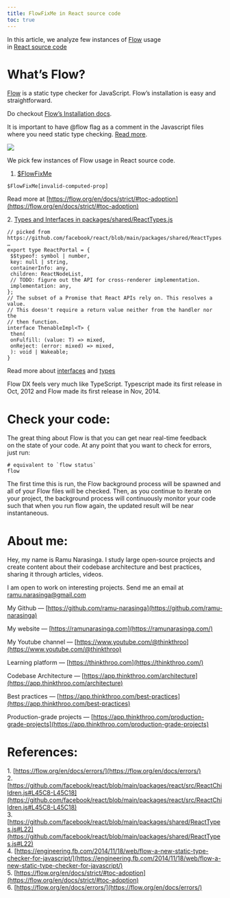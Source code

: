 ```yaml
---
title: FlowFixMe in React source code
toc: true
---
```


In this article, we analyze few instances of [Flow](https://flow.org/) usage  
in [React source code](https://github.com/facebook/react/blob/main/packages/react/src/ReactChildren.js#L45C8-L45C18)

# **What’s Flow?**

[Flow](https://flow.org/) is a static type checker for JavaScript. Flow’s installation is easy and straightforward.

Do checkout [Flow’s Installation docs](https://flow.org/en/docs/install/).

It is important to have @flow flag as a comment in the Javascript files where you need static type checking. [Read more](https://flow.org/en/docs/usage/#toc-prepare-your-code-for-flow).

![](https://miro.medium.com/v2/resize:fit:875/1*agJT6ZYais7Eccd32v8BuA.png)

We pick few instances of Flow usage in React source code.

1. [$FlowFixMe](https://github.com/facebook/react/blob/main/packages/react/src/ReactChildren.js#L45C8-L45C18)
    

```plaintext
$FlowFixMe[invalid-computed-prop]
```

Read more at [https://flow.org/en/docs/strict/#toc-adoption](https://flow.org/en/docs/strict/#toc-adoption)

2\. [Types and Interfaces in packages/shared/ReactTypes.js](https://github.com/facebook/react/blob/main/packages/shared/ReactTypes.js#L22)

```plaintext
// picked from https://github.com/facebook/react/blob/main/packages/shared/ReactTypes.js#L22
…
export type ReactPortal = {
 $$typeof: symbol | number,
 key: null | string,
 containerInfo: any,
 children: ReactNodeList,
 // TODO: figure out the API for cross-renderer implementation.
 implementation: any,
};
// The subset of a Promise that React APIs rely on. This resolves a value.
// This doesn't require a return value neither from the handler nor the
// then function.
interface ThenableImpl<T> {
 then(
 onFulfill: (value: T) => mixed,
 onReject: (error: mixed) => mixed,
 ): void | Wakeable;
}
```

Read more about [interfaces](https://flow.org/en/docs/types/interfaces/) and [types](https://flow.org/en/docs/types/utilities/)

Flow DX feels very much like TypeScript. Typescript made its first release in Oct, 2012 and Flow made its first release in Nov, 2014.

# **Check your code:**

The great thing about Flow is that you can get near real-time feedback  
on the state of your code. At any point that you want to check for errors,  
just run:

```plaintext
# equivalent to `flow status`
flow
```

The first time this is run, the Flow background process will be spawned and all of your Flow files will be checked. Then, as you continue to iterate on your project, the background process will continuously monitor your code such that when you run flow again, the updated result will be near instantaneous.

# **About me:**

Hey, my name is Ramu Narasinga. I study large open-source projects and create content about their codebase architecture and best practices, sharing it through articles, videos.

I am open to work on interesting projects. Send me an email at ramu.narasinga@gmail.com

My Github — [https://github.com/ramu-narasinga](https://github.com/ramu-narasinga)

My website — [https://ramunarasinga.com](https://ramunarasinga.com/)

My Youtube channel — [https://www.youtube.com/@thinkthroo](https://www.youtube.com/@thinkthroo)

Learning platform — [https://thinkthroo.com](https://thinkthroo.com/)

Codebase Architecture — [https://app.thinkthroo.com/architecture](https://app.thinkthroo.com/architecture)

Best practices — [https://app.thinkthroo.com/best-practices](https://app.thinkthroo.com/best-practices)

Production-grade projects — [https://app.thinkthroo.com/production-grade-projects](https://app.thinkthroo.com/production-grade-projects)

# **References:**

1\. [https://flow.org/en/docs/errors/](https://flow.org/en/docs/errors/)  
2.[https://github.com/facebook/react/blob/main/packages/react/src/ReactChildren.js#L45C8-L45C18](https://github.com/facebook/react/blob/main/packages/react/src/ReactChildren.js#L45C8-L45C18)  
3.[https://github.com/facebook/react/blob/main/packages/shared/ReactTypes.js#L22](https://github.com/facebook/react/blob/main/packages/shared/ReactTypes.js#L22)  
4\. [https://engineering.fb.com/2014/11/18/web/flow-a-new-static-type-checker-for-javascript/](https://engineering.fb.com/2014/11/18/web/flow-a-new-static-type-checker-for-javascript/)  
5\. [https://flow.org/en/docs/strict/#toc-adoption](https://flow.org/en/docs/strict/#toc-adoption)  
6\. [https://flow.org/en/docs/errors/](https://flow.org/en/docs/errors/)

[  
](https://medium.com/tag/javascript?source=post_page-----89987b466b37--------------------------------)
